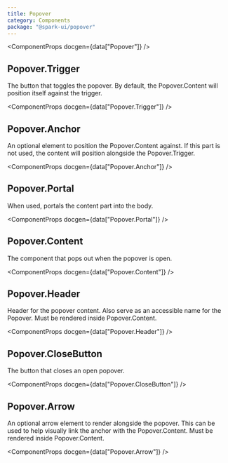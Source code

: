 ```yaml
---
title: Popover
category: Components
package: "@spark-ui/popover"
---
```



<ComponentMenu slug="popover" />

<ComponentProps docgen={data["Popover"]} />

## Popover.Trigger

The button that toggles the popover. By default, the Popover.Content will position itself against the trigger.

<ComponentProps docgen={data["Popover.Trigger"]} />

## Popover.Anchor

An optional element to position the Popover.Content against. If this part is not used, the content will position alongside the Popover.Trigger.

<ComponentProps docgen={data["Popover.Anchor"]} />

## Popover.Portal

When used, portals the content part into the body.

<ComponentProps docgen={data["Popover.Portal"]} />

## Popover.Content

The component that pops out when the popover is open.

<ComponentProps docgen={data["Popover.Content"]} />

## Popover.Header

Header for the popover content. Also serve as an accessible name for the Popover. Must be rendered inside Popover.Content.

<ComponentProps docgen={data["Popover.Header"]} />

## Popover.CloseButton

The button that closes an open popover.

<ComponentProps docgen={data["Popover.CloseButton"]} />

## Popover.Arrow

An optional arrow element to render alongside the popover. This can be used to help visually link the anchor with the Popover.Content. Must be rendered inside Popover.Content.

<ComponentProps docgen={data["Popover.Arrow"]} />
